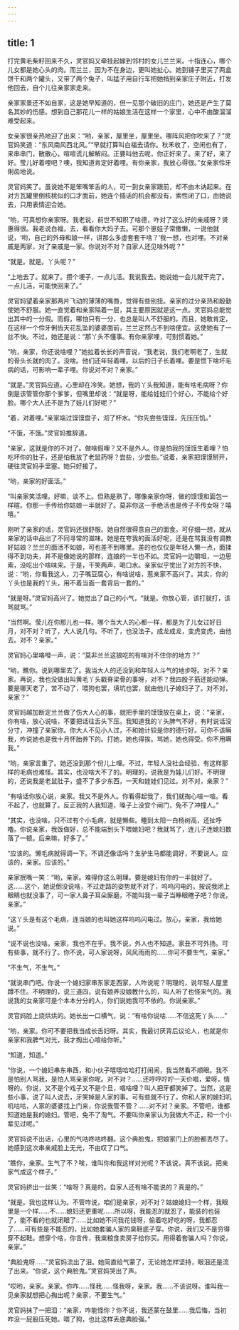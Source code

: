 ```yaml
---
---
---
```

title: 1
---



打完黄毛柴籽回来不久，灵官妈又牵挂起嫁到邻村的女儿兰兰来。十指连心，哪个儿女都是她心头的肉。而兰兰，因为不在身边，更叫她扯心。她到铺子里买了两盒饼干和两个罐头，又带了两个兔子，叫猛子用自行车把她捎到亲家庄子附近，打发他回去，自个儿往亲家家走来。

亲家家景还不如自家，这是她早知道的，但一见那个破旧的庄门，她还是产生了莫名其妙的伤感。想到自己那花儿一样的姑娘生活在这样一个家里，心中不由酸溜溜难受起来。

女亲家很亲热地迎了出来：“哟，亲家，屋里坐，屋里坐。哪阵风把你吹来了？”灵官妈笑道：“东风南风西北风。”“早就打算叫白福去请你。秋禾收了，空闲也有了，来串串门，散散心，喧喧谎儿解解闷。正要叫他去呢，你正好来了。来了好，来了好。莹儿好着哩吧？噢，我知道肯定好着哩。有你亲家，我放心得很。”女亲家伶牙俐齿地说。

灵官妈笑了。虽说她不是笨嘴笨舌的人，可一到女亲家跟前，却不由木讷起来。在对方瓦罐里倒核桃似的口才面前，她连个插话的机会都没有，索性闭了口，由她说去，只用表情迎合她。

“哟，可真想你亲家呀。我老说，前世不知积了啥德，咋对了这么好的亲戚呀？贤惠得很。我老说白福，去，看看你大妈子去。可那个崽娃子常撒懒，一说他就说，‘哟，自己的外母和娘一样，讲那么多虚套套干啥？’我一想，也对哩。不对亲戚是两家，对了亲戚是一家。你说对不对？自家人还见啥外呢？”

“就是。就是。丫头呢？”

“上地去了。就来了。攒个埂子，一点儿活。我说我去。她说她一会儿就干完了。一点儿活，可能快回来了。”

灵官妈望着亲家那两片飞动的薄薄的嘴唇，觉得有些别扭。亲家的过分亲热和殷勤使她不舒服。她一直觉着和亲家隔着一层，其主要原因就是这一点。灵官妈总能觉出其中的一分假。而假，哪怕只有一分，也总是叫人不舒服的。而且，她敢肯定，在这样一个伶牙俐齿天花乱坠的婆婆面前，兰兰定然占不到啥便宜。这使她有了一丝不快。不过，她还是说：“那丫头不懂事。有你亲家哩，可别惯着她。”

“哟，亲家，你还说啥哩？”她拉着长长的声音说，“我老说，我们老啊老了，生就的骨头长就的肉了。没啥。他们还年轻着哩。以后的日子长着哩。要是惯下啥坏毛病的话，可影响一辈子哩。你说对不对？亲家。”

“就是。”灵官妈应道。心里却在冷笑。她想，我的丫头我知道，能有啥毛病呀？你倒是该管管你那个爹爹，但嘴里却说：“就是呀，能给娃娃们个好心，不能给个好脸。哪个大人还不是为了娃儿们好呢？”

“着，对着哩。”亲家端过馍馍盘子，沏了杯水。“你先尝些馍馍，先压压饥。”

“不饿，不饿。”灵官妈推辞道。

“亲家，这就是你的不对了。做啥假哩？又不是外人。你是怕我的馍馍生着哩？怕吃坏你的肚子，还是怕我放了老鼠药呀？尝些，少尝些。”说着，亲家把馍馍掰开，硬往灵官妈手里塞。她只好接了。

“哟，亲家的好面活。”

“叫亲家笑活哩。好嘛，谈不上。但熟是熟了。哪像亲家你呀，做的馍馍和面包一样暄。你那一手传给你姑娘一半就好了。莫非你这一手绝活也是传子不传女呀？嘻嘻。”

刚听了亲家的话，灵官妈还很舒服。她自然很得意自己的面食。可仔细一想，就从亲家的话中品出了不同寻常的滋味。她是在夸我的面活好呢，还是在骂我没有调教好姑娘？兰兰的面活不如娘，可也差不到哪里。差的也仅仅是年轻人懒一点，面揉得不到功夫，并不是像她说的那样，连娘的一半也不如。灵官妈一边嚼咀，一边思索，没吃出个啥味来。于是，干笑两声，喝口水。亲家似乎觉出了对方的不快，说：“哟，你看我这人，刀子嘴豆腐心，有啥说啥，惹亲家不高兴了。其实，你的丫头也是我的丫头，用不着当面一套背后一套的。”

“就是呀。”灵官妈高兴了。她觉出了自己的小气，“就是。你放心管，该打就打，该骂就骂。”

“当然啊。莹儿在你那儿也一样。哪个当大人的心都一样，都是为了儿女过好日月，对不对？听了，大人说几句。不听了，也没法子。成龙成龙，变虎变虎，由他去。对不？亲家。”

灵官妈心里咯噔一声，说：“莫非兰兰这狼吃的有啥对不住你的地方？”

“哟，瞧你。说到哪里去了。我当大人的还没到和年轻人斗气的地步呀。对不？亲家。再说，我也没做出叫黄毛丫头戳脊梁骨的事呀，对不？我四股子筋还能动弹。要是哪天老了，苦不动了，喂狗也罢，填坑也罢，就由他儿子媳妇子了。对不对，亲家？”

灵官妈越加断定兰兰做了伤大人心的事，就把手里的馍馍放在桌上，说：“亲家，你有啥，放心说啥，不要把话往舌头下压。我知道我的丫头脾气不好，有时说话没分寸，冲撞了亲家你。你大人不见小人过，不和她计较是你的德行好。可你不该瞒我，咋说她也是我十月怀胎养下的。打她，她也得挨。骂她，她也得受。你不用瞒我。”

“哟，亲家言重了。她还没到那个份儿上哩。不过，年轻人没社会经验，有这样那样的毛病也难怪。其实，也没啥大不了的。明理的，说我是为娃儿们好。不明理的，还说我是老鼠肚子，盛不了多少东西，一天和娃娃们见过。对不对，亲家？”

“有啥话你放心说，亲家。我又不是外人。你看得起我了，我们就掏心喧一喧。看不起了，也就算了。反正我的人我知道，嗓子上没安个闸门，免不了冲撞人。”

“其实，也没啥。只不过有个小毛病，就是懒些。睡到太阳一白杨树高，还扯呼噜。你说亲家，我饭做好，总不能端到头下喂媳妇吧？我就骂了，连儿子连媳妇数落了一顿。后来嘛，好多了。”

“应该的。懒毛病就得调一下。不调还像话吗？生驴生马都能调好，不要说人。应该的，亲家。应该的。”

亲家抿嘴一笑：“哟，亲家。难得你这么明理。要是媳妇有你的一半就好了。这……这个，她说倒没说啥，不过走路的姿势就不对了，呜呜闪电的。按说我闭上眼睛也就没事了，可一家人鼻子耳朵厮磨，不能叫我一辈子当睁眼瞎子吧？你说，亲家。”

“这丫头是有这个毛病，连当娘的也叫她这样呜呜闪电过。放心，亲家，我给她说。”

“说不说也没啥。亲家，我也不在乎。我不说，外人也不知道。家丑不可外扬。可有些事，就不行了。你不说，可人家说呀，风风雨雨的……你可不要生气，亲家。”

“不生气，不生气。”

“就说串门吧。你说一个媳妇家串东家走西家，人咋说呢？明理的，说年轻人屋里蹲不住。不明理的，说三道四，说有娘养没娘教什么的，叫人听了也怪来气的。我说我的女亲家可是个本本分分的人，你们说她我可不依的。你说亲家。”

灵官妈脸上烧烘烘的。她长出一口横气，说：“有啥你说啥……不信这死丫头……”

“哟，亲家。你可不要把我当成长舌妇呀。其实，我最讨厌背后议论人，也就是你亲家和我脾气对光，我才掏出心喧给你听。”

“知道，知道。”

“你说，一个媳妇串东串西，和小伙子嘻嘻哈哈打打闹闹，我当然看不顺眼。我不是怕别人骂我，是怕人骂亲家你呢。对不对？……还哼哼咛咛一天价唱，爱呀，情呀的。你说，又不是个戏子又不是个旦，唱啥哩？叫人把牙都笑掉了。当然，这是些小事，说了叫人说去，牙笑掉是人家的事。可有些就不行了。你和人家的媳妇叽叽咕咕，人家的婆婆找上门来，你说我管不管？……对不对？亲家。不管吧，谁都知道她是我的媳妇。管吧，免不了淘气。不要叫你亲家认为我做大不正，和一个小辈见过呢。”

灵官妈说不出话，心里的气咕咚咕咚翻。这个典脸鬼，把娘家门上的脸都丢尽了。她感到这次串亲戚脸上无光，不由叹了口气。

“瞧你，亲家。生气了不？唉，谁叫你和我这样对光呢？不该说，真不该说。把亲家气成这个样子。”

灵官妈挤出一丝笑：“啥呀？真是的。自家人还有啥不能说的？真是的。”

“就是。我也这样认为。不管咋说，咱们是亲家，对不对？姑娘媳妇一个样，我眼里是一个样……不……媳妇还更重呢……所以呀，我能忍的就忍了，能装的也装了，能不看的也就闭眼了……比如她不问我花钱呀，偷着吃好吃的呀，我都忍了……可有些是不能忍的，比如她套骗人家的臭鞋底子穿。你说，我们又不是穷得穿不起鞋。想穿个啥，你言传，我粜粮食卖房子给你买。用得着套骗人吗？你说，亲家。”

“典脸鬼呀……”灵官妈流出了泪。她简直给气蒙了，无论她怎样坚持，眼泪还是流了出来。“你说，这个典脸鬼。”灵官妈哭出了声。

“哎哟，亲家。亲家。你咋……怪我……怪我呀，亲家。我……不该说呀。谁叫我一见亲家就想把心掏出呢？亲家，不要生气。”

灵官妈抹了一把泪：“亲家，咋能怪你？你不说，我还蒙在鼓里……我后悔，当初咋没一屁股压死她。喂了狗，也比这样丢底典脸强。”